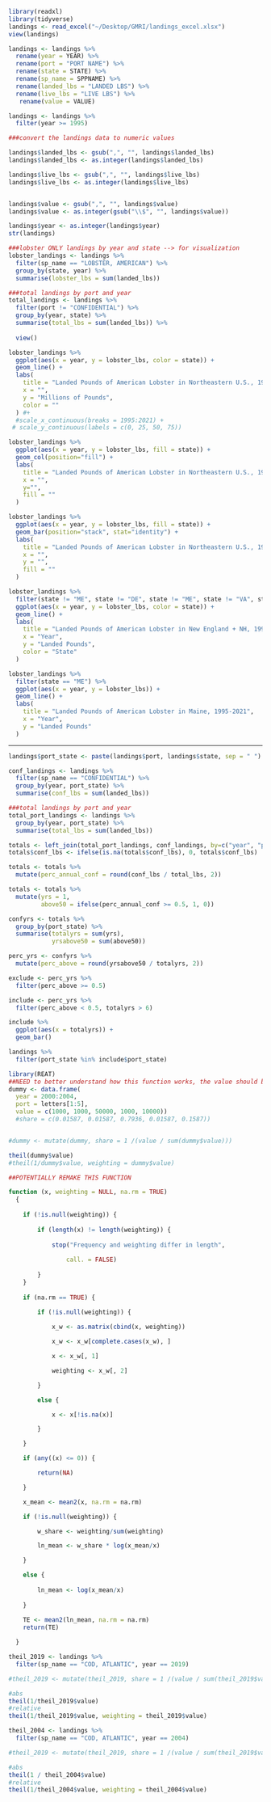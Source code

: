 ```r
library(readxl)
library(tidyverse)
landings <- read_excel("~/Desktop/GMRI/landings_excel.xlsx")
view(landings)
```

```r
landings <- landings %>%
  rename(year = YEAR) %>%
  rename(port = "PORT NAME") %>%
  rename(state = STATE) %>%
  rename(sp_name = SPPNAME) %>%
  rename(landed_lbs = "LANDED LBS") %>%
  rename(live_lbs = "LIVE LBS") %>%
   rename(value = VALUE)
```
```r
landings <- landings %>%
  filter(year >= 1995)
```

```r
###convert the landings data to numeric values

landings$landed_lbs <- gsub(",", "", landings$landed_lbs)
landings$landed_lbs <- as.integer(landings$landed_lbs)

landings$live_lbs <- gsub(",", "", landings$live_lbs)
landings$live_lbs <- as.integer(landings$live_lbs)


landings$value <- gsub(",", "", landings$value)
landings$value <- as.integer(gsub("\\$", "", landings$value))

landings$year <- as.integer(landings$year)
str(landings)
```
```r
###lobster ONLY landings by year and state --> for visualization
lobster_landings <- landings %>%
  filter(sp_name == "LOBSTER, AMERICAN") %>%
  group_by(state, year) %>%
  summarise(lobster_lbs = sum(landed_lbs))
```


```r
###total landings by port and year
total_landings <- landings %>%
  filter(port != "CONFIDENTIAL") %>%
  group_by(year, state) %>%
  summarise(total_lbs = sum(landed_lbs)) %>%
  
  view()
```

```r
lobster_landings %>%
  ggplot(aes(x = year, y = lobster_lbs, color = state)) +
  geom_line() +
  labs(
    title = "Landed Pounds of American Lobster in Northeastern U.S., 1995-2021",
    x = "",
    y = "Millions of Pounds",
    color = ""
  ) #+
  #scale_x_continuous(breaks = 1995:2021) +
 # scale_y_continuous(labels = c(0, 25, 50, 75))
```

```r

lobster_landings %>%
  ggplot(aes(x = year, y = lobster_lbs, fill = state)) +
  geom_col(position="fill") +
  labs(
    title = "Landed Pounds of American Lobster in Northeastern U.S., 1995-2021",
    x = "",
    y="",
    fill = ""
  )
```

```r

lobster_landings %>%
  ggplot(aes(x = year, y = lobster_lbs, fill = state)) +
  geom_bar(position="stack", stat="identity") +
  labs(
    title = "Landed Pounds of American Lobster in Northeastern U.S., 1995-2021",
    x = "",
    y = "",
    fill = ""
  )
```
```r

lobster_landings %>%
  filter(state != "ME", state != "DE", state != "ME", state != "VA", state != "NC") %>%
  ggplot(aes(x = year, y = lobster_lbs, color = state)) +
  geom_line() +
  labs(
    title = "Landed Pounds of American Lobster in New England + NH, 1995-2021",
    x = "Year",
    y = "Landed Pounds",
    color = "State"
  )
```
```r

lobster_landings %>%
  filter(state == "ME") %>%
  ggplot(aes(x = year, y = lobster_lbs)) +
  geom_line() +
  labs(
    title = "Landed Pounds of American Lobster in Maine, 1995-2021",
    x = "Year",
    y = "Landed Pounds"
  )
```
----------------------------------------------------
```r
landings$port_state <- paste(landings$port, landings$state, sep = " ")
```  

```r
conf_landings <- landings %>%
  filter(sp_name == "CONFIDENTIAL") %>%
  group_by(year, port_state) %>%
  summarise(conf_lbs = sum(landed_lbs)) 
```  

```r
###total landings by port and year
total_port_landings <- landings %>%
  group_by(year, port_state) %>%
  summarise(total_lbs = sum(landed_lbs))
```

```r
totals <- left_join(total_port_landings, conf_landings, by=c("year", "port_state")) 
totals$conf_lbs <- ifelse(is.na(totals$conf_lbs), 0, totals$conf_lbs)
```

```r
totals <- totals %>%
  mutate(perc_annual_conf = round(conf_lbs / total_lbs, 2))
```

```r
totals <- totals %>%
  mutate(yrs = 1,
         above50 = ifelse(perc_annual_conf >= 0.5, 1, 0)) 
```

```r
confyrs <- totals %>%
  group_by(port_state) %>%
  summarise(totalyrs = sum(yrs),
            yrsabove50 = sum(above50))
```

```r
perc_yrs <- confyrs %>%
  mutate(perc_above = round(yrsabove50 / totalyrs, 2))
```

```r
exclude <- perc_yrs %>%
  filter(perc_above >= 0.5)
```

```r
include <- perc_yrs %>%
  filter(perc_above < 0.5, totalyrs > 6)
```

```r
include %>%
  ggplot(aes(x = totalyrs)) +
  geom_bar()
```

```r
landings %>%
  filter(port_state %in% include$port_state)
```
```r
library(REAT)
##NEED to better understand how this function works, the value should be between 0 and 1 and doesnt work on dummy it seems
dummy <- data.frame(
  year = 2000:2004,
  port = letters[1:5],
  value = c(1000, 1000, 50000, 1000, 10000))
  #share = c(0.01587, 0.01587, 0.7936, 0.01587, 0.1587))


#dummy <- mutate(dummy, share = 1 /(value / sum(dummy$value)))

theil(dummy$value)
#theil(1/dummy$value, weighting = dummy$value)
```

```r
##POTENTIALLY REMAKE THIS FUNCTION

function (x, weighting = NULL, na.rm = TRUE) 
  {
  
    if (!is.null(weighting)) {
      
        if (length(x) != length(weighting)) {
          
            stop("Frequency and weighting differ in length", 
                 
                call. = FALSE)
          
        }
    }
  
    if (na.rm == TRUE) {
      
        if (!is.null(weighting)) {

            x_w <- as.matrix(cbind(x, weighting))

            x_w <- x_w[complete.cases(x_w), ]

            x <- x_w[, 1]

            weighting <- x_w[, 2]

        }

        else {

            x <- x[!is.na(x)]

        }

    }

    if (any((x) <= 0)) {

        return(NA)

    }

    x_mean <- mean2(x, na.rm = na.rm)

    if (!is.null(weighting)) {

        w_share <- weighting/sum(weighting)

        ln_mean <- w_share * log(x_mean/x)

    }

    else {
      
        ln_mean <- log(x_mean/x)
        
    }
  
    TE <- mean2(ln_mean, na.rm = na.rm)
    return(TE)

  }
```

```r

theil_2019 <- landings %>%
  filter(sp_name == "COD, ATLANTIC", year == 2019) 

#theil_2019 <- mutate(theil_2019, share = 1 /(value / sum(theil_2019$value)))

#abs 
theil(1/theil_2019$value)
#relative
theil(1/theil_2019$value, weighting = theil_2019$value)
```
```r

theil_2004 <- landings %>%
  filter(sp_name == "COD, ATLANTIC", year == 2004) 

#theil_2019 <- mutate(theil_2019, share = 1 /(value / sum(theil_2019$value)))

#abs 
theil(1 / theil_2004$value)
#relative
theil(1/theil_2004$value, weighting = theil_2004$value)
```



